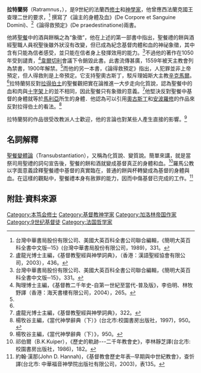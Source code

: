 '''拉特蘭努'''（Ratramnus，{{bd|||约868年|}}），是9世紀的法蘭西[[修士|修士]]和[[神學家|神學家]]，他曾應西法蘭克國王查理二世的要求，<ref>台灣中華書局股份有限公司、美國大英百科全書公司聯合編輯，《簡明大英百科全書中文版─15》(台灣中華書局股份有限公司，1989)，331。</ref> 撰寫了《論主的身體及血》(De Corpore et Sanguine Domini)、<ref>盧龍光博士主編，《基督教聖經與神學詞典》，（香港：漢語聖經協會有限公司，2003），436。</ref>《論得救預定》(De praedestinatione)兩書。

他將[[聖餐|聖餐]]中的酒與餅稱之為“象徵”，他在上述的第一部書中指出，聖餐禮的餅與酒經聖職人員祝聖後雖外狀沒有改變，但已成為紀念基督肉體和血的神祕象徵，其中含有只能為信者感受，並只能在信者身上發揮效用的能力。<ref name="#1">台灣中華書局股份有限公司、美國大英百科全書公司聯合編輯，《簡明大英百科全書中文版─15》，331。</ref>不過他的著作在1050年受到譴責，<ref>陶理博士主編，《基督教二千年史-自第一世紀至當代-普及版》，李伯明、林牧野譯（香港：海天書樓有限公司，2004），265。</ref>[[韋爾切利|韋爾切利]]會議下令銷毀此書。此書流傳甚廣，1559年被天主教會列為禁書，1900年解禁。<ref name="#1"/>而他的另一本書，《論得救預定》指出，人犯罪並非上帝預定，但人得救則是上帝預定。它支持聖奧古斯丁，駁斥理姆斯大主教[[辛克馬爾|辛克馬爾]]。<ref name="#1"/>拉特蘭努反對[[拉得伯土|拉得伯土]]的聖餐觀把實在論推進一大步走向化質說，認為聖餐中的血和肉與[[十字架|十字架]]上的並不相同，因此聖餐只有象徵的意義。<ref>盧龍光博士主編，《基督教聖經與神學詞典》，322。</ref>他堅決反對聖餐中基督的身體就等於[[馬利亞|馬利亞]]所生的身體．他認為可以引用[[奧古斯丁|奧古斯丁]]和[[安波羅修|安波羅修]]的作品來反對拉得伯土的看法。<ref>楊牧谷主編，《當代神學辭典（下）》(台北市:校園書房出版社，1997)，950。</ref>

拉特蘭努的作品很受改教派人士歡迎，他的言論也對某些人產生直接的影響。<ref>楊牧谷主編，《當代神學辭典（下）》，950。</ref>

==名詞解釋==
[[聖餐變體論|聖餐變體論]]（Transubstantiation），又稱為化質說、變質說。簡單來講，就是當祭司用聖禮的詞句宣告後，聖餐的餅和酒就變成基督真正的身體和血。<ref>祁伯爾（B.K.Kuiper），《歷史的軌跡---二千年教會史》，李林靜芝譯(台北市:校園書房出版社，1986)，182。</ref>羅馬公教以字面意義詮釋聖餐禮中基督的真實臨在，普通的餅與杯轉變成為基督的身體與血。在這樣的觀點中，聖餐禮本身有赦罪的能力，因而中傷基督已完成的工作。<ref>約翰‧漢那(John D. Hannah)，《基督教會歷史年表─早期與中世紀教會》，查忻譯(台北市: 中華福音神學院出版社有限公司，2003)，表135。</ref>

==附註‧資料來源==
<div class="references-small">
<references></references>
</div>

{{Authority control}}
{{DEFAULTSORT:Ratramnus}}
[[Category:本笃会修士|Category:本笃会修士]]
[[Category:基督教神学家|Category:基督教神学家]]
[[Category:加洛林帝国作家|Category:加洛林帝国作家]]
[[Category:9世纪基督徒|Category:9世纪基督徒]]
[[Category:法国哲学家|Category:法国哲学家]]